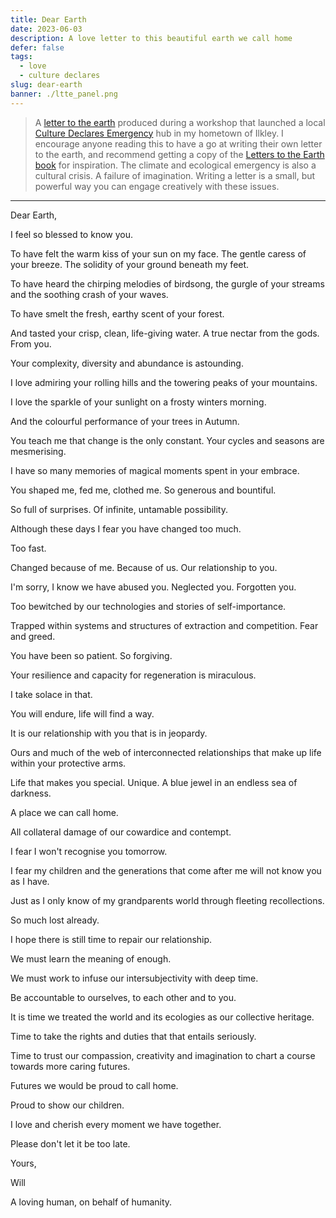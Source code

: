 ```yaml
---
title: Dear Earth
date: 2023-06-03
description: A love letter to this beautiful earth we call home
defer: false
tags:
  - love
  - culture declares
slug: dear-earth
banner: ./ltte_panel.png
---
```


> A [letter to the earth](https://www.letterstotheearth.com/) produced during a workshop that launched a local [Culture Declares Emergency](https://www.culturedeclares.org/cde-ilkley/) hub in my hometown of Ilkley. I encourage anyone reading this to have a go at writing their own letter to the earth, and recommend getting a copy of the [Letters to the Earth book](https://www.letterstotheearth.com/book) for inspiration. The climate and ecological emergency is also a cultural crisis. A failure of imagination. Writing a letter is a small, but powerful way you can engage creatively with these issues. 

<hr/> 

Dear Earth,

I feel so blessed to know you.

To have felt the warm kiss of your sun on my face. The gentle caress of your breeze. The solidity of your ground beneath my feet.

To have heard the chirping melodies of birdsong, the gurgle of your streams and the soothing crash of your waves.

To have smelt the fresh, earthy scent of your forest.

And tasted your crisp, clean, life-giving water. A true nectar from the gods. From you.

Your complexity, diversity and abundance is astounding.

I love admiring your rolling hills and the towering peaks of your mountains.

I love the sparkle of your sunlight on a frosty winters morning.

And the colourful performance of your trees in Autumn.

You teach me that change is the only constant. Your cycles and seasons are mesmerising.

I have so many memories of magical moments spent in your embrace.

You shaped me, fed me, clothed me. So generous and bountiful.

So full of surprises. Of infinite, untamable possibility.

Although these days I fear you have changed too much.

Too fast.

Changed because of me. Because of us. Our relationship to you.

I'm sorry, I know we have abused you. Neglected you. Forgotten you.

Too bewitched by our technologies and stories of self-importance.

Trapped within systems and structures of extraction and competition. Fear and greed.

You have been so patient. So forgiving.

Your resilience and capacity for regeneration is miraculous.

I take solace in that.

You will endure, life will find a way.

It is our relationship with you that is in jeopardy.

Ours and much of the web of interconnected relationships that make up life within your protective arms. 

Life that makes you special. Unique. A blue jewel in an endless sea of darkness.

A place we can call home.

All collateral damage of our cowardice and contempt.

I fear I won't recognise you tomorrow.

I fear my children and the generations that come after me will not know you as I have. 

Just as I only know of my grandparents world through fleeting recollections.

So much lost already.

I hope there is still time to repair our relationship.

We must learn the meaning of enough.

We must work to infuse our intersubjectivity with deep time.

Be accountable to ourselves, to each other and to you.

It is time we treated the world and its ecologies as our collective heritage.

Time to take the rights and duties that that entails seriously.

Time to trust our compassion, creativity and imagination to chart a course towards more caring futures.

Futures we would be proud to call home.

Proud to show our children.

I love and cherish every moment we have together.

Please don't let it be too late.

Yours,

Will

A loving human, on behalf of humanity.

